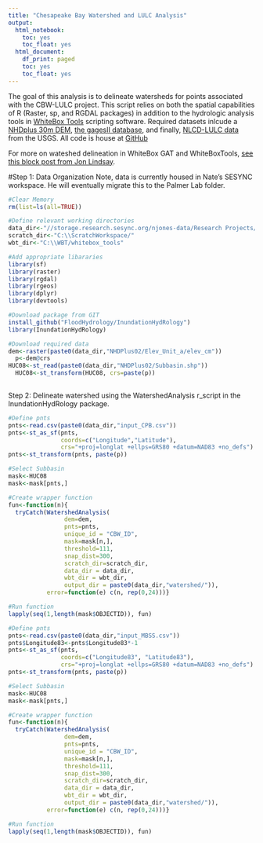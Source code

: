 ```yaml
---
title: "Chesapeake Bay Watershed and LULC Analysis"
output:
  html_notebook:
    toc: yes
    toc_float: yes
  html_document:
    df_print: paged
    toc: yes
    toc_float: yes
---
```


The goal of this analysis is to delineate watersheds for points associated with the CBW-LULC project. This script relies on both the spatial capabilities of R (Raster, sp, and RGDAL packages) in addition to the hydrologic analysis tools in [WhiteBox Tools](http://www.uoguelph.ca/~hydrogeo/WhiteboxTools/index.html) scripting software. Required datasets inlcude a [NHDplus 30m DEM](http://www.horizon-systems.com/NHDPlus/NHDPlusV1_02.php), [the gagesII database](https://water.usgs.gov/GIS/metadata/usgswrd/XML/gagesII_Sept2011.xml), and finally, [NLCD-LULC data](https://water.usgs.gov/GIS/metadata/usgswrd/XML/gagesII_Sept2011.xml) from the USGS. All code is house at [GitHub](https://github.com/FloodHydrology/InundationHydRology)

For more on wateshed delineation in WhiteBox GAT and WhiteBoxTools, [see this block post from Jon Lindsay](https://whiteboxgeospatial.wordpress.com/2014/05/04/mapping-watersheds-in-whitebox-gat/).

#Step 1: Data Organization
Note, data is currently housed in Nate's SESYNC workspace.  He will eventually migrate this to the Palmer Lab folder. 

```r
#Clear Memory
rm(list=ls(all=TRUE))

#Define relevant working directories
data_dir<-"//storage.research.sesync.org/njones-data/Research Projects/LULC_CBW/Spatial_Data/"
scratch_dir<-"C:\\ScratchWorkspace/"
wbt_dir<-"C:\\WBT/whitebox_tools"

#Add appropriate libararies
library(sf)
library(raster)
library(rgdal)
library(rgeos)
library(dplyr)
library(devtools)

#Download package from GIT
install_github("FloodHydrology/InundationHydRology")
library(InundationHydRology)

#Download required data
dem<-raster(paste0(data_dir,"NHDPlus02/Elev_Unit_a/elev_cm"))
  p<-dem@crs
HUC08<-st_read(paste0(data_dir,"NHDPlus02/Subbasin.shp"))
  HUC08<-st_transform(HUC08, crs=paste(p))
  
```

Step 2: Delineate watershed using the WatershedAnalysis r_script in the InundationHydRology package. 

```r
#Define pnts
pnts<-read.csv(paste0(data_dir,"input_CPB.csv"))
pnts<-st_as_sf(pnts, 
               coords=c("Longitude","Latitude"), 
               crs="+proj=longlat +ellps=GRS80 +datum=NAD83 +no_defs")
pnts<-st_transform(pnts, paste(p))

#Select Subbasin
mask<-HUC08
mask<-mask[pnts,]

#Create wrapper function
fun<-function(n){
  tryCatch(WatershedAnalysis(  
                dem=dem,  
                pnts=pnts,
                unique_id = "CBW_ID",
                mask=mask[n,], 
                threshold=111,
                snap_dist=300,
                scratch_dir=scratch_dir,
                data_dir = data_dir,
                wbt_dir = wbt_dir,
                output_dir = paste0(data_dir,"watershed/")), 
           error=function(e) c(n, rep(0,24)))}

#Run function
lapply(seq(1,length(mask$OBJECTID)), fun)
```

```r
#Define pnts
pnts<-read.csv(paste0(data_dir,"input_MBSS.csv"))
pnts$Longitude83<-pnts$Longitude83*-1
pnts<-st_as_sf(pnts, 
               coords=c("Longitude83", "Latitude83"), 
               crs="+proj=longlat +ellps=GRS80 +datum=NAD83 +no_defs")
pnts<-st_transform(pnts, paste(p))

#Select Subbasin
mask<-HUC08
mask<-mask[pnts,]

#Create wrapper function
fun<-function(n){
  tryCatch(WatershedAnalysis(  
                dem=dem,  
                pnts=pnts,
                unique_id = "CBW_ID",
                mask=mask[n,], 
                threshold=111,
                snap_dist=300,
                scratch_dir=scratch_dir,
                data_dir = data_dir,
                wbt_dir = wbt_dir,
                output_dir = paste0(data_dir,"watershed/")), 
           error=function(e) c(n, rep(0,24)))}

#Run function
lapply(seq(1,length(mask$OBJECTID)), fun)
```

